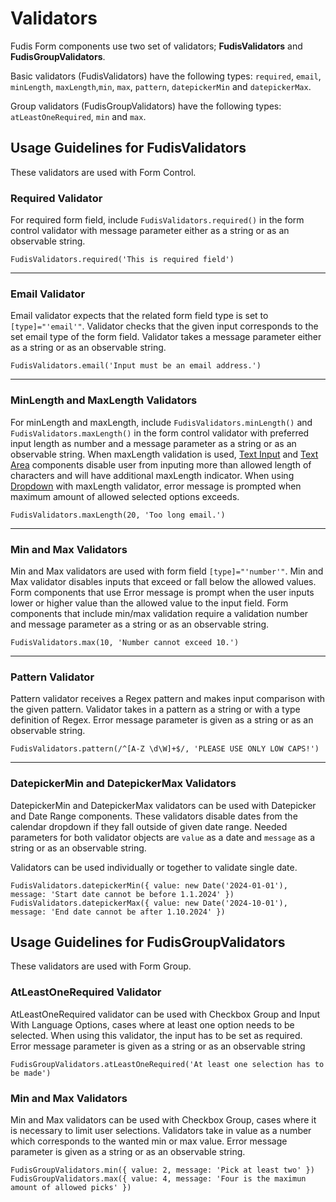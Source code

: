 
<Meta title="Utilities/Validators" />

# Validators

Fudis Form components use two set of validators; **FudisValidators** and **FudisGroupValidators**.

Basic validators (FudisValidators) have the following types: `required`, `email`, `minLength`, `maxLength`,`min`, `max`, `pattern`, `datepickerMin` and `datepickerMax`. 

Group validators (FudisGroupValidators) have the following types: `atLeastOneRequired`, `min` and `max`.

## Usage Guidelines for FudisValidators

These validators are used with Form Control.

### Required Validator

For required form field, include `FudisValidators.required()` in the form control validator with message parameter either as a string or as an observable string.

```
FudisValidators.required('This is required field')
```

---

### Email Validator

Email validator expects that the related form field type is set to `[type]="'email'"`. Validator checks that the given input corresponds to the set email type of the form field. Validator takes a message parameter either as a string or as an observable string.

```
FudisValidators.email('Input must be an email address.')
```

---

### MinLength and MaxLength Validators

For minLength and maxLength, include `FudisValidators.minLength()` and `FudisValidators.maxLength()` in the form control validator with preferred input length as number and a message parameter as a string or as an observable string. When maxLength validation is used, [Text Input](/docs/components-form-text-input--documentation) and [Text Area](/docs/components-form-text-area--documentation) components disable user from inputing more than allowed length of characters and will have additional maxLength indicator. 
When using [Dropdown](/docs/components-form-dropdown--documentation) with maxLength validator, error message is prompted when maximum amount of allowed selected options exceeds.

```
FudisValidators.maxLength(20, 'Too long email.')
```

---

### Min and Max Validators

Min and Max validators are used with form field `[type]="'number'"`. Min and Max validator disables inputs that exceed or fall below the allowed values. Form components that use Error message is prompt when the user inputs lower or higher value than the allowed value to the input field. Form components that include min/max validation require a validation number and message parameter as a string or as an observable string.

```
FudisValidators.max(10, 'Number cannot exceed 10.')

```

---

### Pattern Validator

Pattern validator receives a Regex pattern and makes input comparison with the given pattern. Validator takes in a pattern as a string or with a type definition of Regex. Error message parameter is given as a string or as an observable string.

```
FudisValidators.pattern(/^[A-Z \d\W]+$/, 'PLEASE USE ONLY LOW CAPS!')

```

---

### DatepickerMin and DatepickerMax Validators

DatepickerMin and DatepickerMax validators can be used with Datepicker and Date Range components. These validators disable dates from the calendar dropdown if they fall outside of given date range.
Needed parameters for both validator objects are `value` as a date and `message` as a string or as an observable string.

Validators can be used individually or together to validate single date.

```
FudisValidators.datepickerMin({ value: new Date('2024-01-01'), message: 'Start date cannot be before 1.1.2024' })
FudisValidators.datepickerMax({ value: new Date('2024-10-01'), message: 'End date cannot be after 1.10.2024' })
```


## Usage Guidelines for FudisGroupValidators

These validators are used with Form Group.

### AtLeastOneRequired Validator

AtLeastOneRequired validator can be used with Checkbox Group and Input With Language Options, cases where at least one option needs to be selected. When using this validator, the input has to be set as required. Error message parameter is given as a string or as an observable string

```
FudisGroupValidators.atLeastOneRequired('At least one selection has to be made')

```

### Min and Max Validators

Min and Max validators can be used with Checkbox Group, cases where it is necessary to limit user selections. Validators take in value as a number which corresponds to the wanted min or max value. Error message parameter is given as a string or as an observable string.

```
FudisGroupValidators.min({ value: 2, message: 'Pick at least two' })
FudisGroupValidators.max({ value: 4, message: 'Four is the maximun amount of allowed picks' })

```
